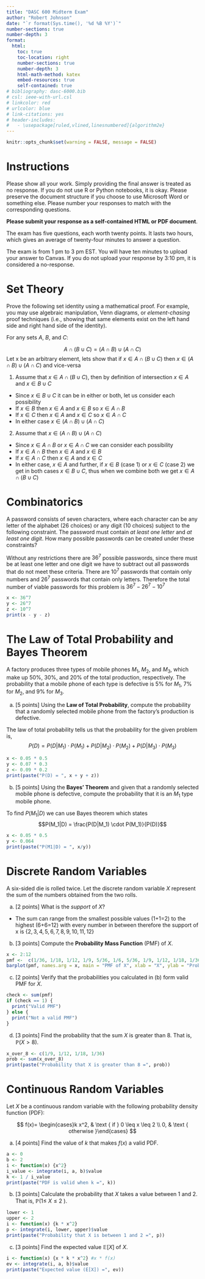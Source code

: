 ---
title: "DASC 600 Midterm Exam"
author: "Robert Johnson"
date: "`r format(Sys.time(), '%d %B %Y')`"
number-sections: true
number-depth: 3
format:
  html:
    toc: true
    toc-location: right
    number-sections: true
    number-depth: 3
    html-math-method: katex
    embed-resources: true
    self-contained: true
# bibliography: dasc-6000.bib 
# csl: ieee-with-url.csl
# linkcolor: red
# urlcolor: blue
# link-citations: yes
# header-includes:
#   - \usepackage[ruled,vlined,linesnumbered]{algorithm2e}
---

```{r setup, include=FALSE} 
knitr::opts_chunk$set(warning = FALSE, message = FALSE) 
```

# Instructions {.unnumbered}

Please show all your work. Simply providing the final answer is treated as no response. If you do not use R or Python notebooks, it is okay. Please preserve the document structure if you choose to use Microsoft Word or something else. Please number your responses to match with the corresponding questions.

**Please submit your response as a self-contained HTML or PDF document**.

The exam has five questions, each worth twenty points. It lasts two hours, which gives an average of twenty-four minutes to answer a question.

The exam is from 1 pm to 3 pm EST. You will have ten minutes to upload your answer to Canvas. If you do not upload your response by 3:10 pm, it is considered a no-response.


# Set Theory

Prove the following set identity using a mathematical proof. For example, you may use algebraic manipulation, Venn diagrams, or *element-chasing* proof techniques (i.e., showing that same elements exist on the left hand side and right hand side of the identity).


For any sets $A$, $B$, and $C$:

$$
A \cap(B \cup C) = (A \cap B) \cup(A \cap C)
$$
Let x be an arbitrary element, lets show that if $x \in A \cap (B \cup C)$ then $x \in (A\cap B) \cup (A \cap C)$ and vice-versa

1. Assume that $x \in A \cap (B \cup C)$, then by definition of intersection $x \in A$ and $x \in B \cup C$
- Since $x \in B \cup C$ it can be in either or both, let us consider each possibility
- If $x \in B$ then $x \in A$ and $x \in B$ so $x \in A \cap B$
- If $x \in C$ then $x \in A$ and $x \in C$ so $x \in A \cap C$
- In either case $x \in (A \cap B) \cup (A \cap C)$

2. Assume that $x \in (A \cap B) \cup (A \cap C)$
- Since $x \in A \cap B$ or $x \in A \cap C$ we can consider each possibility
- If $x \in A \cap B$ then $x \in A$ and $x \in B$
- If $x \in A \cap C$ then $x \in A$ and $x \in C$
- In either case, $x \in A$ and further, if $x \in B$ (case 1) or $x \in C$ (case 2) we get in both cases $x \in B \cup C$, thus when we combine both we get $x \in A \cap (B \cup C)$

# Combinatorics

A password consists of seven characters, where each character can be any letter of the alphabet (26 choices) or any digit (10 choices) subject to the following constraint. The password must contain *at least one letter* and *at least one digit*. How many possible passwords can be created under these constraints?

Without any restrictions there are $36^7$ possible passwords, since there must be at least one letter and one digit we have to subtract out all passwords that do not meet these criteria. There are $10^7$ passwords that contain only numbers and $26^7$ passwords that contain only letters. Therefore the total number of viable passwords for this problem is $36^7 - 26^7 - 10^7$

```{r}
x <- 36^7
y <- 26^7
z <- 10^7
print(x - y - z)
```


# The Law of Total Probability and Bayes Theorem

A factory produces three types of mobile phones $M_1$, $M_2$, and $M_3$, which make up 50%, 30%, and 20% of the total production, respectively. The probability that a mobile phone of each type is defective is 5% for $M_1$, 7% for $M_2$, and 9% for $M_3$.

(a) [5 points] Using the **Law of Total Probability**, compute the probability that a randomly selected mobile phone from the factory's production is defective.

The law of total probability tells us that the probability for the given problem is,
$$P(D) = P(D|M_1) \cdot P(M_1) + P(D|M_2) \cdot P(M_2) + P(D|M_3) \cdot P(M_3)$$
```{r}
x <- 0.05 * 0.5
y <- 0.07 * 0.3
z <- 0.09 * 0.2
print(paste("P(D) = ", x + y + z))
```

(b) [5 points] Using the **Bayes' Theorem** and given that a randomly selected mobile phone is defective, compute the probability that it is an $M_1$ type mobile phone.

To find $P(M_1|D)$ we can use Bayes theorem which states
$$P(M_1|D) = \frac{P(D|M_1) \cdot P(M_1)}{P(D)}$$
```{r}
x <- 0.05 * 0.5
y <- 0.064
print(paste("P(M1|D) = ", x/y))
```

# Discrete Random Variables

A six-sided die is rolled twice. Let the discrete random variable $X$ represent the sum of the numbers obtained from the two rolls.

(a) [2 points] What is the *support* of $X$?

- The sum can range from the smallest possible values (1+1=2) to the highest (6+6=12) with every number in between therefore the support of x is $\{2,3,4,5,6,7,8,9,10,11,12\}$

(b) [3 points] Compute the **Probability Mass Function** (PMF) of $X$.
```{r}
x <- 2:12
pmf <-  c(1/36, 1/18, 1/12, 1/9, 5/36, 1/6, 5/36, 1/9, 1/12, 1/18, 1/36)
barplot(pmf, names.arg = x, main = "PMF of X", xlab = "X", ylab = "Probability", col = "lightgreen")
```
(c) [2 points] Verify that the probabilities you calculated in (b) form valid PMF for $X$.
```{r}
check <- sum(pmf)
if (check == 1) {
  print("Valid PMF")
} else {
  print("Not a valid PMF")
}
```
(d) [3 points] Find the probability that the sum $X$ is greater than $8$. That is, $\mathbb{P}(X>8)$.
```{r}
x_over_8 <- c(1/9, 1/12, 1/18, 1/36)
prob <- sum(x_over_8)
print(paste("Probability that X is greater than 8 =", prob))
```

# Continuous Random Variables

Let $X$ be a continuous random variable with the following probability density function (PDF):

$$
f(x)= \begin{cases}k x^2, & \text { if } 0 \leq x \leq 2 \\ 0, & \text { otherwise }\end{cases}
$$

(a) [4 points] Find the value of $k$ that makes $f(x)$ a valid PDF.
```{r}
a <- 0
b <- 2
i <- function(x) {x^2}
i_value <- integrate(i, a, b)$value
k <- 1 / i_value
print(paste("PDF is valid when k =", k))
```
(b) [3 points] Calculate the probability that $X$ takes a value between 1 and $2$. That is, $\mathbb{P}(1 \leq$ $X \leq 2$ ).
```{r}
lower <- 1
upper <- 2
i <- function(x) {k * x^2}
p <- integrate(i, lower, upper)$value
print(paste("Probability that X is between 1 and 2 =", p))
```
(c) $[3$ points] Find the expected value $\mathbb{E}[X]$ of $X$.
```{r}
i <- function(x) {x * k * x^2} #x * f(x)
ev <- integrate(i, a, b)$value
print(paste("Expected value (E[X]) =", ev))
```

